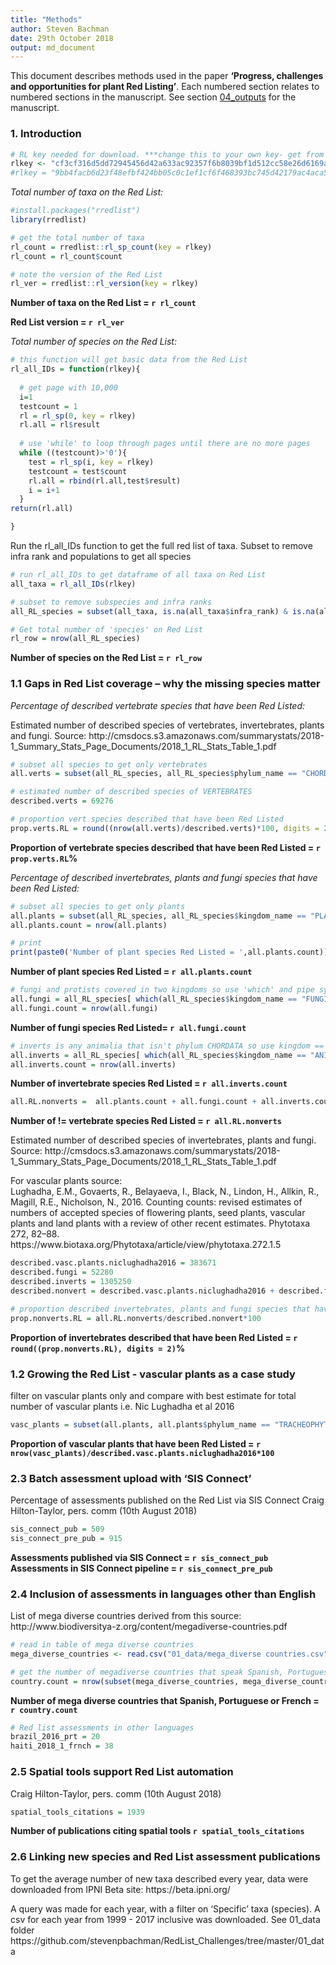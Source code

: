 ```yaml
---
title: "Methods"
author: Steven Bachman
date: 29th October 2018
output: md_document
---
```


This document describes methods used in the paper **'Progress, challenges and opportunities for plant Red Listing'**. Each numbered section relates to numbered sections in the manuscript. See section [04_outputs](../tree/master/02_docs) for the manuscript.

### 1. Introduction 

```r
# RL key needed for download. ***change this to your own key- get from iucn.org 
rlkey <- "cf3cf316d5dd72945456d42a633ac92357f6b8039bf1d512cc58e26d6169a8f3" # my key
#rlkey = "9bb4facb6d23f48efbf424bb05c0c1ef1cf6f468393bc745d42179ac4aca5fee" # IUCN key
```

*Total number of taxa on the Red List:*
```r
#install.packages("rredlist")
library(rredlist)

# get the total number of taxa
rl_count = rredlist::rl_sp_count(key = rlkey)
rl_count = rl_count$count

# note the version of the Red List
rl_ver = rredlist::rl_version(key = rlkey)
```

**Number of taxa on the Red List = `r rl_count`**


**Red List version = `r rl_ver`**




*Total number of species on the Red List:*
```r
# this function will get basic data from the Red List
rl_all_IDs = function(rlkey){
  
  # get page with 10,000   
  i=1
  testcount = 1
  rl = rl_sp(0, key = rlkey)
  rl.all = rl$result
  
  # use 'while' to loop through pages until there are no more pages
  while ((testcount)>'0'){
    test = rl_sp(i, key = rlkey)
    testcount = test$count
    rl.all = rbind(rl.all,test$result)
    i = i+1
  }
return(rl.all)  

}
```

Run the rl_all_IDs function to get the full red list of taxa. 
Subset to remove infra rank and populations to get all species

```r
# run rl_all_IDs to get dataframe of all taxa on Red List 
all_taxa = rl_all_IDs(rlkey)
```
     
```r
# subset to remove subspecies and infra ranks
all_RL_species = subset(all_taxa, is.na(all_taxa$infra_rank) & is.na(all_taxa$population))

# Get total number of 'species' on Red List
rl_row = nrow(all_RL_species)
```

**Number of species on the Red List = `r rl_row `**





### 1.1 Gaps in Red List coverage – why the missing species matter
*Percentage of described vertebrate species that have been Red Listed:*

Estimated number of described species of vertebrates, invertebrates, plants and fungi. 
Source: http://cmsdocs.s3.amazonaws.com/summarystats/2018-1_Summary_Stats_Page_Documents/2018_1_RL_Stats_Table_1.pdf

```r
# subset all species to get only vertebrates
all.verts = subset(all_RL_species, all_RL_species$phylum_name == "CHORDATA")

# estimated number of described species of VERTEBRATES
described.verts = 69276

# proportion vert species described that have been Red Listed
prop.verts.RL = round((nrow(all.verts)/described.verts)*100, digits = 2)
```

**Proportion of vertebrate species described that have been Red Listed = `r prop.verts.RL `%**



*Percentage of described invertebrates, plants and fungi species that have been Red Listed:*

```r
# subset all species to get only plants
all.plants = subset(all_RL_species, all_RL_species$kingdom_name == "PLANTAE") #KINGDOM = PLANTAE
all.plants.count = nrow(all.plants)

# print
print(paste0('Number of plant species Red Listed = ',all.plants.count))
```

**Number of plant species Red Listed = `r all.plants.count `**



```r
# fungi and protists covered in two kingdoms so use 'which' and pipe symbol to combine
all.fungi = all_RL_species[ which(all_RL_species$kingdom_name == "FUNGI" | all_RL_species$kingdom_name == "CHROMISTA"),]
all.fungi.count = nrow(all.fungi)
```

**Number of fungi species Red Listed= `r all.fungi.count `**



```r
# inverts is any animalia that isn't phylum CHORDATA so use kingdom == ANIMALIA & phylum != CHORDATA
all.inverts = all_RL_species[ which(all_RL_species$kingdom_name == "ANIMALIA" & all_RL_species$phylum_name != "CHORDATA"),]
all.inverts.count = nrow(all.inverts)
```

**Number of invertebrate species Red Listed = `r all.inverts.count `**



```r
all.RL.nonverts =  all.plants.count + all.fungi.count + all.inverts.count
```



**Number of != vertebrate species Red Listed = `r all.RL.nonverts `**


Estimated number of described species of invertebrates, plants and fungi. 
Source: http://cmsdocs.s3.amazonaws.com/summarystats/2018-1_Summary_Stats_Page_Documents/2018_1_RL_Stats_Table_1.pdf

For vascular plants source:  
Lughadha, E.M., Govaerts, R., Belayaeva, I., Black, N., Lindon, H., Allkin, R., Magill, R.E., Nicholson, N., 2016. Counting counts: revised estimates of numbers of accepted species of flowering plants, seed plants, vascular plants and land plants with a review of other recent estimates. Phytotaxa 272, 82–88.
https://www.biotaxa.org/Phytotaxa/article/view/phytotaxa.272.1.5

```r
described.vasc.plants.niclughadha2016 = 383671
described.fungi = 52280
described.inverts = 1305250
described.nonvert = described.vasc.plants.niclughadha2016 + described.fungi + described.inverts

# proportion described invertebrates, plants and fungi species that have been Red Listed
prop.nonverts.RL = all.RL.nonverts/described.nonvert*100
```

**Proportion of invertebrates described that have been Red Listed = `r round((prop.nonverts.RL), digits = 2) `%**



### 1.2 Growing the Red List - vascular plants as a case study
filter on vascular plants only and compare with best estimate for total number of vascular plants i.e. Nic Lughadha et al 2016
```r
vasc_plants = subset(all.plants, all.plants$phylum_name == "TRACHEOPHYTA") #PHYLUM = TRACHEOPHYTA (vascular plants)
```
**Proportion of vascular plants that have been Red Listed = `r nrow(vasc_plants)/described.vasc.plants.niclughadha2016*100`**



### 2.3 Batch assessment upload with ‘SIS Connect’
Percentage of assessments published on the Red List via SIS Connect
Craig Hilton-Taylor, pers. comm (10th August 2018)

```r
sis_connect_pub = 509
sis_connect_pre_pub = 915
```
**Assessments published via SIS Connect = `r sis_connect_pub`**
**Assessments in SIS Connect pipeline = `r sis_connect_pre_pub`**



### 2.4 Inclusion of assessments in languages other than English

List of mega diverse countries derived from this source:
http://www.biodiversitya-z.org/content/megadiverse-countries.pdf

```r
# read in table of mega diverse countries
mega_diverse_countries <- read.csv("01_data/mega_diverse countries.csv")

# get the number of megadiverse countries that speak Spanish, Portuguese or French as main language
country.count = nrow(subset(mega_diverse_countries, mega_diverse_countries$Span.Port.or.French == "Yes"))
```
**Number of mega diverse countries that Spanish, Portuguese or French = `r country.count`**



```r
# Red list assessments in other languages
brazil_2016_prt = 20
haiti_2018_1_frnch = 38
```



### 2.5 Spatial tools support Red List automation
Craig Hilton-Taylor, pers. comm (10th August 2018)
```r
spatial_tools_citations = 1939
```
**Number of publications citing spatial tools `r spatial_tools_citations`**



### 2.6 Linking new  species and Red List assessment publications 
To get the average number of new taxa described every year, data were downloaded from IPNI Beta site: https://beta.ipni.org/

A query was made for each year, with a filter on 'Specific' taxa (species). A csv for each year from 1999 - 2017 inclusive was downloaded. See 01_data folder
https://github.com/stevenpbachman/RedList_Challenges/tree/master/01_data









